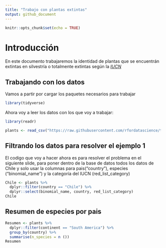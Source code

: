 ```yaml
---
title: "Trabajo con plantas extintas"
output: github_document
---
```


```r
knitr::opts_chunk$set(echo = TRUE)
```

# Introducción
En este documento trabajaremos la identidad de plantas que se encuentrán 
extintas en silvestría o totalmente extintas según la [*IUCN*](https://www.iucnredlist.org/es)

## Trabajando con los datos 

Vamos a partir por cargar los paquetes necesarios para trabajar

```r
library(tidyverse)
```

Ahora voy a leer los datos con los que voy a trabajar: 

```r
library(readr)

plants <- read_csv("https://raw.githubusercontent.com/rfordatascience/tidytuesday/master/data/2020/2020-08-18/plants.csv")
```

## Filtrando los datos para resolver el ejemplo 1

El codigo que voy a hacer ahora es para resolver el problema en el siguiente slide, para poner dentro de la base de datos todos los datos de Chile y solo usar la columnas para pais("country"), especies ("binomial_name") y la categoría del IUCN (red_list_category) 

```r
Chile <- plants %>% 
  dplyr::filter(country == "Chile") %>% 
  dplyr::select(binomial_name, country, red_list_category)
Chile
```

## Resumen de especies por pais 

```r
Resumen <- plants %>%
  dplyr::filter(continent == "South America") %>% 
  group_by(country) %>% 
  summarise(n_species = n ())
Resumen
```

